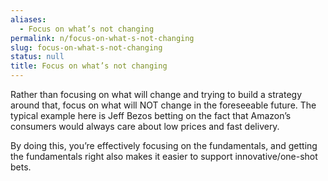 ```yaml
---
aliases:
  - Focus on what’s not changing
permalink: n/focus-on-what-s-not-changing
slug: focus-on-what-s-not-changing
status: null
title: Focus on what’s not changing
---
```

Rather than focusing on what will change and trying to build a strategy around that, focus on what will NOT change in the foreseeable future. The typical example here is Jeff Bezos betting on the fact that Amazon’s consumers would always care about low prices and fast delivery.

By doing this, you’re effectively focusing on the fundamentals, and getting the fundamentals right also makes it easier to support innovative/one-shot bets.
